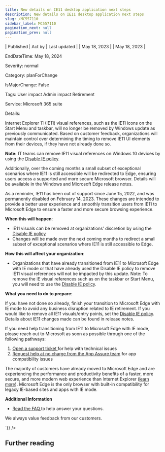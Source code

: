 ```yaml
---
title: New details on IE11 desktop application next steps
description: New details on IE11 desktop application next steps
slug: /MC557110
sidebar_label: MC557110
pagination_next: null
pagination_prev: null
---
```



| Published | Act by | Last updated |
| May 18, 2023 |  | May 18, 2023 |

EndDateTime: May 18, 2024

Severity: normal

Category: planForChange

IsMajorChange: False

Tags: User impact Admin impact Retirement

Service: Microsoft 365 suite

Details: 

<div dangerouslySetInnerHTML={{__html:`
<p>Internet Explorer 11 (IE11) visual references, such as the IE11 icons on the Start Menu and taskbar, will no longer be removed by Windows update as previously communicated. Based on customer feedback, organizations will maintain control over determining the timing to remove IE11 UI elements from their devices, if they have not already done so. </p><p><b>Note:</b> IT teams can remove IE11 visual references on Windows 10 devices by using the <a href="https://aka.ms/Disable_IE_Policy" target="_blank">Disable IE policy</a>.
</p><p>Additionally, over the coming months a small subset of exceptional scenarios where IE11 is still accessible will be redirected to Edge, ensuring users access a supported and more secure Microsoft browser. Details will be available in the Windows and Microsoft Edge release notes. 
</p><p>As a reminder, IE11 has been out of support since June 15, 2022, and was permanently disabled on February 14, 2023. These changes are intended to provide a better user experience and smoothly transition users from IE11 to Microsoft Edge to ensure a faster and more secure browsing experience.
</p><p><b>When this will happen</b>:<br></p><ul><li>IE11 visuals can be removed at organizations' discretion by using the <a href="https://aka.ms/Disable_IE_Policy" target="_blank">Disable IE policy</a>
</li><li>Changes will be made over the next coming months to redirect a small subset of exceptional scenarios where IE11 is still accessible to Edge.</li></ul><p><b>How this will affect your organization</b>:<br></p><ul><li>Organizations that have already transitioned from IE11 to Microsoft Edge with IE mode or that have already used the Disable IE policy to remove IE11 visual references will not be impacted by this update. Note: To remove the IE visual references such as on the taskbar or Start Menu, you will need to use the <a href="https://aka.ms/Disable_IE_Policy" target="_blank">Disable IE policy</a>.</li></ul><p><b>What you need to do to prepare</b>:<br></p><p>If you have not done so already, finish your transition to Microsoft Edge with IE mode to avoid any business disruption related to IE retirement. If you would like to remove all IE11 visuals/entry points, set the <a href="https://aka.ms/Disable_IE_Policy" target="_blank">Disable IE policy</a>. Details about IE11 changes made can be found in release notes.
</p><p>If you need help transitioning from IE11 to Microsoft Edge with IE mode, please reach out to Microsoft as soon as possible through one of the following pathways:
</p><ol><li><a href="https://support.serviceshub.microsoft.com/supportforbusiness" target="_blank">Open a support ticket </a>for help with technical issues
</li><li><a href="https://www.microsoft.com/fasttrack/microsoft-365/app-assure" target="_blank">Request help at no charge from the App Assure team</a> for app compatibility issues</li></ol><p>The majority of customers have already moved to Microsoft Edge and are experiencing the performance and productivity benefits of a faster, more secure, and more modern web experience than Internet Explorer (<a href="https://aka.ms/MicrosoftEdge_CustomerStories" target="_blank" style="background-color: rgb(255, 255, 255); font-family: sans-serif; font-weight: 400;">learn more</a>). Microsoft Edge is the only browser with built-in compatibility for legacy IE-based sites and apps with IE mode.<br></p><p><b>Additional Information</b></p><ul><li><a href="https://aka.ms/IEModeFAQ" target="_blank">Read the FAQ </a>to help answer your questions.  
</li></ul><p>We always value feedback from our customers.
</p>
`}} />

## Further reading
